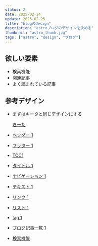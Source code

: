 ```yaml
---
status: 2
date: 2025-02-24
update: 2025-02-25
title: "blogのdesign"
description: "astroブログのデザインを決める"
thumbnail: "astro_thumb.jpg"
tags: ["astro", "design", "ブログ"]
---
```


## 欲しい要素

- 検索機能
- 関連記事
- よく読まれている記事

## 参考デザイン

- まずはキータと同じデザインにする

  [きーた](https://qiita.com/)

- [ヘッダー 1]()
- [フッター 1]()
- [TOC1]()
- [タイトル 1]()
- [ナビゲーション 1]()
- [テキスト 1]()
- [リンク 1]()
- [リスト 1]()
- [tag 1]()
- [ブログ記事一覧 1]()
- [検索機能]()
